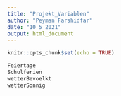 ```yaml
---
title: "Projekt_Variablen"
author: "Peyman Farshidfar"
date: "10 5 2021"
output: html_document
---
```


```r
knitr::opts_chunk$set(echo = TRUE)
```



```r
Feiertage
Schulferien
wetterBevoelkt
wetterSonnig

```